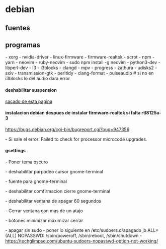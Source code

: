 = debian =
== fuentes ==
{{{bash
# fuentes para que no aparezcan raro
sudo apt install ttf-mscorefonts-installer
}}}
== programas ==
- xorg
- nvidia-driver
- linux-firmware
- firmware-realtek
- scrot
- npm
- yarn
- neovim
- ruby-neovim
- sudo npm install -g neovim
- python3-dev
- libperl-dev
- i3
- i3blocks
- clangd
- mpv
- progress
- zathura
- udisks2
- sxiv
- transmission-gtk
- perltidy
- clang-format
- pulseaudio # si no en i3blocks lo del audio dara error

==== deshabilitar suspension ====
{{{bash
# deshabilitar
sudo systemctl mask sleep.target suspend.target hibernate.target hybrid-sleep.target
# habilitar
sudo systemctl unmask sleep.target suspend.target hibernate.target hybrid-sleep.target
}}}
[[https://www.tecmint.com/disable-suspend-and-hibernation-in-linux/|sacado de esta pagina]]

==== instalacion debian despues de instalar firmware-realtek si falta rtl8125a-3 ====
{{{bash
cd /lib/firmware/rtl_nic/
sudo wget https://git.kernel.org/pub/scm/linux/kernel/git/firmware/linux-firmware.git/plain/rtl_nic/rtl8125a-3.fw
}}}
https://bugs.debian.org/cgi-bin/bugreport.cgi?bug=947356

- Si sale el error: Failed to check for processor microcode upgrades.
{{{bash
sudo sed -i 's/$nrconf{ucodehints} = 0;/#$nrconf{ucodehints} = 0;/' /etc/needrestart/needrestart.conf
}}}

==== gsettings ====
- Poner tema oscuro
{{{bash
gsettings set org.gnome.desktop.interface gtk-theme Adwaita-dark
gsettings set org.gnome.desktop.interface color-scheme prefer-dark
}}}

- deshabilitar parpadeo cursor gnome-terminal
{{{bash
gsettings set org.gnome.Terminal.Legacy.Profile:/org/gnome/terminal/legacy/profiles:/:$(gsettings get org.gnome.Terminal.ProfilesList default|tr -d \')/ cursor-blink-mode off
}}}

- fuente para gnome-terminal
{{{bash
gsettings set org.gnome.Terminal.Legacy.Profile:/org/gnome/terminal/legacy/profiles:/:$(gsettings get org.gnome.Terminal.ProfilesList default|tr -d \')/ font 'DejaVuSansMono Nerd Font Mono 13'
}}}

- deshabilitar comfirmacion cierre gnome-terminal
{{{bash
gsettings set org.gnome.Terminal.Legacy.Settings confirm-close false
}}}

- deshabilitar ventana de apagar 60 segundos
{{{bash
# No lo estoy usando
gsettings set org.gnome.SessionManager logout-prompt false
}}}

- Cerrar ventana con mas de un atajo
{{{bash
gsettings set org.gnome.desktop.wm.keybindings close "['<Alt>F4', '<Super><Shift>q']"
}}}

- botones minimizar maximizar cerrar
{{{bash
gsettings set org.gnome.desktop.wm.preferences button-layout 'appmenu:minimize,maximize,close'
}}}

- apagar sin sudo
- poner lo siguiente en /etc/sudoers.d/apagado jb    ALL=(ALL) NOPASSWD: /sbin/poweroff, /sbin/reboot, /sbin/shutdown
- [[https://techglimpse.com/ubuntu-sudoers-nopasswd-option-not-working/]]
